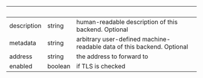 | &nbsp; | &nbsp; | &nbsp; |
|---|---|---|
| description | string | human-readable description of this backend. Optional |
| metadata | string | arbitrary user-defined machine-readable data of this backend. Optional |
| address | string | the address to forward to |
| enabled | boolean | if TLS is checked |